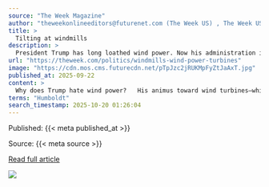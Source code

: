 ```yaml
---
source: "The Week Magazine"
author: "theweekonlineeditors@futurenet.com (The Week US) , The Week US"
title: >
  Tilting at windmills
description: >
  President Trump has long loathed wind power. Now his administration is trying to kill the industry.
url: "https://theweek.com/politics/windmills-wind-power-turbines"
image: "https://cdn.mos.cms.futurecdn.net/pTpJzc2jRUKMpFyZtJaAxT.jpg"
published_at: 2025-09-22
content: >
  Why does Trump hate wind power?   His animus toward wind turbines—which he calls “windmills”—dates to 2011, when the Scottish government announced plans to build an 11-turbine wind farm about a mile … [+6498 chars]
terms: "Humboldt"
search_timestamp: 2025-10-20 01:26:04
---
```



Published: {{< meta published_at >}}


Source: {{< meta source >}}


[Read full article]({{< meta url >}}){target='_blank'}



![](`r rmarkdown::metadata$image[1]`)
